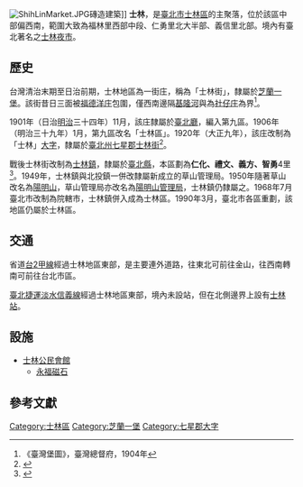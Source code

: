 {{noteTA
|1 = 庄
}}
[[File:ShihLinMarket.JPG|thumb]]磚造建築]]
'''士林'''，是[[臺北市|臺北市]][[士林區|士林區]]的主聚落，位於該區中部偏西南，範圍大致為福林里西部中段、仁勇里北大半部、義信里北部。境內有臺北著名之[[士林夜市|士林夜市]]。

==歷史==
台灣清治末期至日治前期，士林地區為一街庄，稱為「士林街」，隸屬於[[芝蘭一堡|芝蘭一堡]]。該街昔日三面被[[福德洋庄|福德洋庄]]包圍，僅西南邊隔[[基隆河|基隆河]]與為[[社子_(臺北市大字)|社仔庄]]為界<ref>《臺灣堡圖》，臺灣總督府，1904年</ref>。

1901年（日治[[明治|明治]]三十四年）11月，該庄隸屬於[[臺北廳|臺北廳]]，編入第九區。1906年（明治三十九年）1月，第九區改名「士林區」。1920年（大正九年），該庄改制為「士林」[[大字|大字]]，隸屬於[[臺北州|臺北州]][[七星郡|七星郡]][[士林街|士林街]]<ref name="地圖會說話">{{Cite web |url=http://mapstalk.blogspot.tw/2010/10/1901-2010.html |title=《臺北市沿革 1901-2010》，地圖會說話網站 |access-date=2016-07-25 |archive-date=2016-08-16 |archive-url=https://web.archive.org/web/20160816203231/http://mapstalk.blogspot.tw/2010/10/1901-2010.html }}</ref>。

戰後士林街改制為[[士林鎮|士林鎮]]，隸屬於[[臺北縣|臺北縣]]，本區劃為'''仁化、禮文、義方、智勇'''4里<ref name="封域篇">{{cite book |title=《臺北市志》卷一 沿革志 封域篇 |date=1988-06 |publisher=[[臺北市文獻委員會|臺北市文獻委員會]] |page=176}}</ref>。1949年，士林鎮與北投鎮一併改隸屬新成立的草山管理局。1950年隨著草山改名為[[陽明山|陽明山]]，草山管理局亦改名為[[陽明山管理局|陽明山管理局]]，士林鎮仍隸屬之。1968年7月臺北市改制為院轄市，士林鎮併入成為士林區。1990年3月，臺北市各區重劃，該地區仍屬於士林區。

==交通==
省道[[台2甲線|台2甲線]]經過士林地區東部，是主要連外道路，往東北可前往金山，往西南轉南可前往台北市區。

[[臺北捷運|臺北捷運]][[淡水信義線|淡水信義線]]經過士林地區東部，境內未設站，但在北側邊界上設有[[士林站|士林站]]。

==設施==
*[[士林公民會館|士林公民會館]]
**[[永福磁石|永福磁石]]

==參考文獻==
{{reflist}}

{{七星郡}}

[[Category:士林區|Category:士林區]]
[[Category:芝蘭一堡|Category:芝蘭一堡]]
[[Category:七星郡大字|Category:七星郡大字]]
